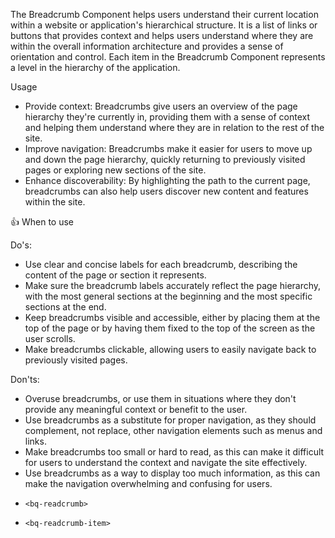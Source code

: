 
<Title>Breadcrumb</Title>

The Breadcrumb Component helps users understand their current location within a website or application's hierarchical structure.
It is a list of links or buttons that provides context and helps users understand where they are within the overall information architecture and provides a sense of orientation and control.
Each item in the Breadcrumb Component represents a level in the hierarchy of the application.

<Subtitle>Usage</Subtitle>

- Provide context: Breadcrumbs give users an overview of the page hierarchy they're currently in, providing them with a sense of context and helping them understand where they are in relation to the rest of the site.
- Improve navigation: Breadcrumbs make it easier for users to move up and down the page hierarchy, quickly returning to previously visited pages or exploring new sections of the site.
- Enhance discoverability: By highlighting the path to the current page, breadcrumbs can also help users discover new content and features within the site.

<Subtitle>👍 When to use</Subtitle>

Do's:

- Use clear and concise labels for each breadcrumb, describing the content of the page or section it represents.
- Make sure the breadcrumb labels accurately reflect the page hierarchy, with the most general sections at the beginning and the most specific sections at the end.
- Keep breadcrumbs visible and accessible, either by placing them at the top of the page or by having them fixed to the top of the screen as the user scrolls.
- Make breadcrumbs clickable, allowing users to easily navigate back to previously visited pages.

Don'ts:

- Overuse breadcrumbs, or use them in situations where they don't provide any meaningful context or benefit to the user.
- Use breadcrumbs as a substitute for proper navigation, as they should complement, not replace, other navigation elements such as menus and links.
- Make breadcrumbs too small or hard to read, as this can make it difficult for users to understand the context and navigate the site effectively.
- Use breadcrumbs as a way to display too much information, as this can make the navigation overwhelming and confusing for users.

<Title>Properties</Title>

- <Subtitle>`<bq-readcrumb>`</Subtitle>

<ArgTypes of="bq-breadcrumb" />

- <Subtitle>`<bq-readcrumb-item>`</Subtitle>

<ArgTypes of="bq-breadcrumb-item" />
